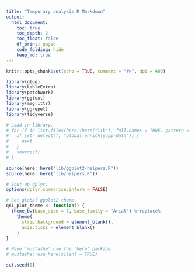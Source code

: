 ```yaml
---
title: "Temporary analysis R Markdown"
output:
  html_document:
    toc: true
    toc_depth: 2
    toc_float: false
    df_print: paged
    code_folding: hide
    keep_md: true
---
```


```r
knitr::opts_chunk$set(echo = TRUE, comment = "#>", dpi = 400)

library(glue)
library(kableExtra)
library(patchwork)
library(ggtext)
library(magrittr)
library(ggrepel)
library(tidyverse)

# Load in library.
# for (f in list.files(here::here("lib"), full.names = TRUE, pattern = "R$")) {
#   if (str_detect(f, "global|enrich|supp-data")) {
#     next
#   }
#   source(f)
# }

source(here::here("lib/ggplot2-helpers.R"))
source(here::here("lib/helpers.R"))

# Shut-up dplyr.
options(dplyr.summarise.inform = FALSE)

# Set global ggplot2 theme.
q61_plot_theme <- function() {
  theme_bw(base_size = 7, base_family = "Arial") %+replace%
    theme(
      strip.background = element_blank(),
      axis.ticks = element_blank()
    )
}

# Have 'mustashe' use the 'here' package.
# mustashe::use_here(silent = TRUE)

set.seed(0)
```
